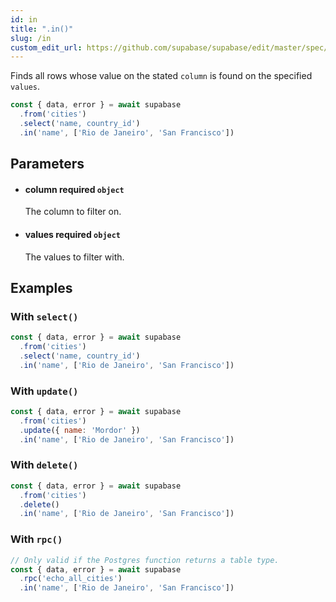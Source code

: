 ```yaml
---
id: in
title: ".in()"
slug: /in
custom_edit_url: https://github.com/supabase/supabase/edit/master/spec/supabase_js_v1.yml
---
```


Finds all rows whose value on the stated `column` is found on the
specified `values`.

```js
const { data, error } = await supabase
  .from('cities')
  .select('name, country_id')
  .in('name', ['Rio de Janeiro', 'San Francisco'])
```


## Parameters


<ul className="method-list-group">
  
<li className="method-list-item">
  <h4 className="method-list-item-label">
    <span className="method-list-item-label-name">
      column
    </span>
    <span className="method-list-item-label-badge required">
      required
    </span>
    <span className="method-list-item-validation">
      <code>object</code>
    </span>
  </h4>
  <div class="method-list-item-description">

The column to filter on.

  </div>
  
</li>


<li className="method-list-item">
  <h4 className="method-list-item-label">
    <span className="method-list-item-label-name">
      values
    </span>
    <span className="method-list-item-label-badge required">
      required
    </span>
    <span className="method-list-item-validation">
      <code>object</code>
    </span>
  </h4>
  <div class="method-list-item-description">

The values to filter with.

  </div>
  
</li>

</ul>














## Examples

### With `select()`



```js
const { data, error } = await supabase
  .from('cities')
  .select('name, country_id')
  .in('name', ['Rio de Janeiro', 'San Francisco'])
```

### With `update()`



```js
const { data, error } = await supabase
  .from('cities')
  .update({ name: 'Mordor' })
  .in('name', ['Rio de Janeiro', 'San Francisco'])
```

### With `delete()`



```js
const { data, error } = await supabase
  .from('cities')
  .delete()
  .in('name', ['Rio de Janeiro', 'San Francisco'])
```

### With `rpc()`



```js
// Only valid if the Postgres function returns a table type.
const { data, error } = await supabase
  .rpc('echo_all_cities')
  .in('name', ['Rio de Janeiro', 'San Francisco'])
```
